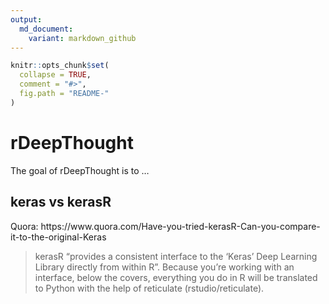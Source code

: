 ```yaml
---
output:
  md_document:
    variant: markdown_github
---
```


<!-- README.md is generated from README.Rmd. Please edit that file -->

```r
knitr::opts_chunk$set(
  collapse = TRUE,
  comment = "#>",
  fig.path = "README-"
)
```

# rDeepThought

The goal of rDeepThought is to ...


## keras vs kerasR

Quora: https://www.quora.com/Have-you-tried-kerasR-Can-you-compare-it-to-the-original-Keras

> kerasR “provides a consistent interface to the 'Keras' Deep Learning Library directly from within R”. Because you’re working with an interface, below the covers, everything you do in R will be translated to Python with the help of reticulate (rstudio/reticulate).
